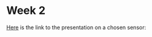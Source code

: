 # Week 2

[Here](https://jankomag.github.io/CASA0023-wk2-pres/) is the link to the presentation on a chosen sensor:
